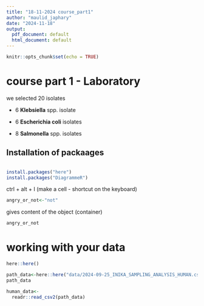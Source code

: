 ```yaml
---
title: "18-11-2024 course_part1"
author: "maulid_japhary"
date: "2024-11-18"
output:
  pdf_document: default
  html_document: default
---
```


```r
knitr::opts_chunk$set(echo = TRUE)
```

# course part 1 - Laboratory

we selected 20 isolates

- 6 **Klebsiella** spp. isolate

- 6 **Escherichia coli** isolates

- 8 **Salmonella** spp. isolates 

## Installation of packaages


```r

```


```r

install.packages("here")
install.packages("DiagrammeR")
```

ctrl + alt + I (make a cell - shortcut on the keyboard)

```r
angry_or_not<-"not"
```
gives content of the object (container)
```r
angry_or_not
```




# working with your data


```r
here::here()
```


```r
path_data<-here::here("data/2024-09-25_INIKA_SAMPLING_ANALYSIS_HUMAN.csv")
path_data
```
```r
human_data<-
  readr::read_csv2(path_data)
```



